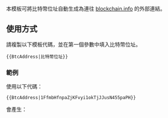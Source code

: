 <includeonly><!-- 在這裡加入模板的保護標識 --></includeonly><noinclude>{{Documentation subpage}}</noinclude>
本模板可將比特幣位址自動生成為連往 [http://blockchain.info/ blockchain.info] 的外部連結。

== 使用方式 ==
請複製以下模板代碼，並在第一個參數中填入比特幣位址。
<pre>
{{BtcAddress|比特幣位址}}
</pre>

=== 範例 ===
使用以下代碼：
<pre>
{{BtcAddress|1FfmbHfnpaZjKFvyi1okTjJJusN455paPH}}
</pre>
會產生：
{{BtcAddress|1FfmbHfnpaZjKFvyi1okTjJJusN455paPH}}
<includeonly>
<!-- 本行下加入模板的分類 -->

</includeonly>